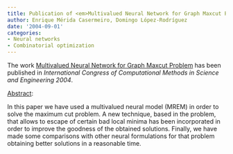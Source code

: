 ```yaml
---
title: Publication of <em>Multivalued Neural Network for Graph Maxcut Problem</em>
author: Enrique Mérida Casermeiro, Domingo López-Rodríguez
date: '2004-09-01'
categories:
- Neural networks
- Combinatorial optimization
---
```


The work <u>Multivalued Neural Network for Graph Maxcut Problem</u> has been published in <em><em>International Congress of Computational Methods in Science and Engineering</em> 2004</em>.

<u>Abstract</u>:


In this paper we have used a multivalued neural model (MREM) in order to solve the maximum cut problem. A new technique, based in the problem, that allows to escape of certain bad local minima has been incorporated in order to improve the goodness of the obtained solutions. Finally, we have made some comparisons with other neural formulations for that problem obtaining better solutions in a reasonable time.

